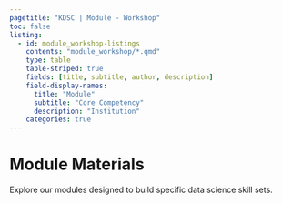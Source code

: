 ```yaml
---
pagetitle: "KDSC | Module - Workshop"
toc: false
listing:
  - id: module_workshop-listings
    contents: "module_workshop/*.qmd"
    type: table
    table-striped: true
    fields: [title, subtitle, author, description]
    field-display-names: 
      title: "Module"
      subtitle: "Core Competency"
      description: "Institution"
    categories: true
---
```


# Module Materials

Explore our modules designed to build specific data science skill sets.

::: {module-listings}
:::
